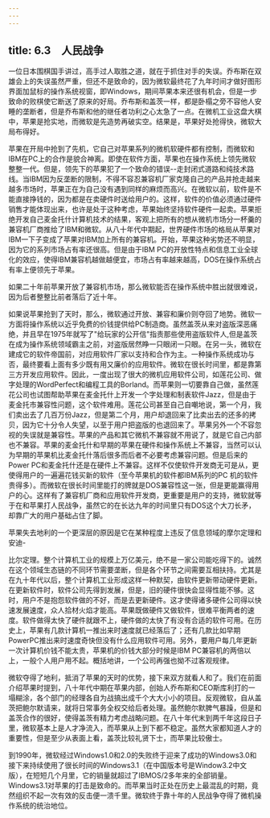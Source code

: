 ```yaml
---
---
---
```

title: 6.3　人民战争
---



一位日本围棋国手讲过，高手过人取胜之道，就在于抓住对手的失误。乔布斯在双雄会上的失误虽然严重，但还不是致命的，因为微软最终花了九年时间才做好图形界面加鼠标的操作系统视窗，即Windows，期间苹果本来还很有机会，但是一步致命的败棋使它断送了原来的好局。乔布斯和盖茨一样，都是卧榻之旁不容他人安睡的垄断者，但是乔布斯和他的继任者功利之心太急了一点。在微机工业这盘大棋中，苹果是抢实地，而微软是先造势再破实空。结果是，苹果好处抢得快，微软大局布得好。

苹果在开局中抢到了先机，它自己对苹果系列的微机软硬件都有控制，而微软和IBM在PC上的合作是貌合神离。即使在软件方面，苹果也在操作系统上领先微软整整一代。但是，领先下的苹果犯了一个致命的错误--走封闭式道路和纯技术路线。当IBM因为反垄断的限制，不得不容忍兼容机厂家克隆自己的产品并抢走越来越多市场时，苹果正在为自己没有遇到同样的麻烦而高兴。在微软以前，软件是不能直接挣钱的，因为都是在卖硬件时送给用户的。这样，软件的价值必须通过硬件销售才能体现出来，也许是处于这种考虑，苹果始终坚持软件硬件一起卖。苹果拒绝开发自己麦金托什计算机技术的结果，客观上把所有的想从微机市场分一杯羹的兼容机厂商推给了IBM和微软。从八十年代中期起，世界硬件市场的格局从苹果对IBM一下子变成了苹果对IBM加上所有的兼容机。开始，苹果这种劣势还不明显，因为它的系列市场占有率还很高。但是由于IBM PC的开放性特点和信息工业全球化的效应，使得IBM兼容机越做越便宜，市场占有率越来越高，DOS在操作系统占有率上便领先于苹果。

如果二十年前苹果开放了兼容机市场，那么微软能否在操作系统中胜出就很难说，因为后者整整比前者落后了近十年。

如果说苹果抢到了天时，那么，微软通过开放、兼容和廉价则夺回了地势。微软一方面将操作系统以近乎免费的价钱提供给PC制造商。虽然盖茨从来对盗版深恶痛绝，并且早在1975年就写了"给玩家的公开信"指责那些使用盗版软件人,但是盖茨在成为操作系统领域霸主之前，对盗版居然睁一只眼闭一只眼。在另一头，微软在建成它的软件帝国前，对应用软件厂家以支持和合作为主。一种操作系统成功与否，最终要看上面有多少既有用又廉价的应用软件。微软在很长时间里，都是靠第三方开发应用软件。因此，一度出现了很大的微机应用软件公司，如莲花公司、做字处理的WordPerfect和编程工具的Borland。而苹果则一切要靠自己做，虽然莲花公司也试图帮助苹果在麦金托什上开发一个字处理和制表软件Jazz，但是由于麦金托市兼容性问题，这个软件难用。莲花公司甚至自己自嘲地说，第一个月，我们卖出去了几百万份Jazz，但是第二个月，用户却退回来了比卖出去的还多的拷贝，因为它十分令人失望，以至于用户把盗版的也退回来了。苹果另外一个不容忽视的失误就是兼容性。苹果的产品和其它微机不兼容就不用说了，就是它自己内部也不兼容。苹果的麦金托什和早期的苹果在硬件和操作系统上不兼容，当然可以认为早期的苹果机比麦金托什落后很多而后者不必要考虑兼容问题。但是后来的Power PC和麦金托什还是在硬件上不兼容。这样不仅使软件开发商无可是从，更使得用户的一遍遍花钱买新的软件（至今苹果机的软件都IBM系列的PC 机的软件贵得多）。而微软在很长时间里能打的牌就是DOS兼容性这一张，但是更能赢得用户的心。这样有了兼容机厂商和应用软件开发商，更重要是用户的支持，微软就等于在和苹果打人民战争，虽然它的在长达九年的时间里只有DOS这个大刀长矛，却靠广大的用户基础占住了脚。

苹果失去地利的一个更深层的原因是它在某种程度上违反了信息领域的摩尔定理和安迪-

比尔定理。整个计算机工业的规模上万亿美元，绝不是一家公司能吃得下的。诚然在这个领域生态链的不同环节需要垄断，但是各个环节之间需要互相扶持。尤其是在九十年代以后，整个计算机工业形成这样一种默契，由软件更新带动硬件更新。在更新软件时，软件公司先得到发展，但是，旧的硬件很快会显得性能不够。这时，用户不是抱怨软件做的不好，而是去更新硬件。这才使得诸多硬件公司得以快速发展速度，众人拾材火焰才能高。苹果既做硬件又做软件，很难平衡两者的速度。软件做得太快了硬件就跟不上，硬件做的太快了有没有合适的软件可用。在历史上，苹果有几款计算机一推出来时速度就已经落后了；还有几款比如早期PowerPC推出来时速度奇快但没有什么应用软件可用。另外，要用户每几年更新一次计算机价钱不能太贵，苹果机的价钱大部分时候是IBM PC兼容机的两倍以上，一般个人用户用不起。概括地讲，一个公司再强也拗不过客观规律。

微软夺得了地利，抵消了苹果的天时的优势，接下来双方就看人和了。我们在前面介绍苹果时提到，八十年代中期在苹果内部，创始人乔布斯和CEO斯库利打的一塌糊涂，各个部门的经理各自为战搞出成千个大大小小的项目。反观微软，自从盖茨把鲍尔默请来，就将日常事务全权交给后者处理。虽然鲍尔默脾气暴躁，但是和盖茨合作的很好，使得盖茨有精力考虑战略问题。在八十年代末到两千年这段日子里，微软基本上是人才净流入，而苹果从上到下都不稳定。虽然大家都知道人才的重要性，但是至少从表面上看，盖茨比较礼贤下士，而苹果比较傲士。

到1990年，微软经过Windows1.0和2.0的失败终于迎来了成功的Windows3.0和接下来持续使用了很长时间的Windows3.1（在中国版本号是Window3.2中文版），在短短几个月里，它的销量就超过了IBMOS/2多年来的全部销量。Windows3.1对苹果的打击是致命的。而苹果当时正处在历史上最混乱的时期，竟然组织不起一次有效的反击便一溃千里。微软终于靠十年的人民战争夺得了微机操作系统的统治地位。